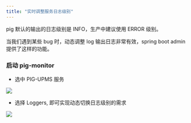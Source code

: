 ```yaml
---
title: "实时调整服务日志级别"
---
```


pig 默认的输出的日志级别是 INFO，生产中建议使用 ERROR 级别。

当我们遇到某些 bug 时，动态调整 log 输出日志非常有效，spring boot admin 提供了这样的功能。



### 启动 pig-monitor


+ 选中 PIG-UPMS 服务



![](/images/1599314988462-93e37aa0-35c9-4930-b1a7-cb7151780b97.png)



+ 选择 Loggers, 即可实现动态切换日志级别的需求



![](https://gitee.com/pig4cloud/oss/raw/master/2020-9/20200901153228.png)
